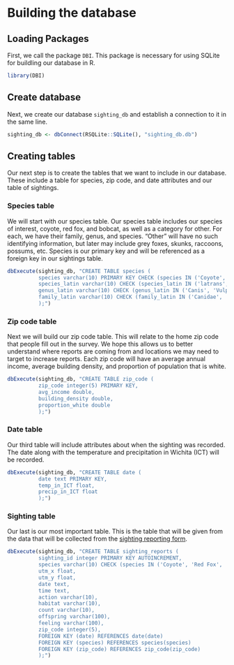 # Building the database

## Loading Packages

First, we call the package `DBI`. This package is necessary for using SQLite for buildling our database in R.

```r
library(DBI)
```

## Create database

Next, we create our database `sighting_db` and establish a connection to it in the same line.

```r

sighting_db <- dbConnect(RSQLite::SQLite(), "sighting_db.db")

```

## Creating tables

Our next step is to create the tables that we want to include in our database. These include a table for species, zip code, and date attributes and our table of sightings.

### Species table

We will start with our species table. Our species table includes our species of interest, coyote, red fox, and bobcat, as well as a category for other. For each, we have their family, genus, and species. "Other" will have no such identifying information, but later may include grey foxes, skunks, raccoons, possums, etc. Species is our primary key and will be referenced as a foreign key in our sightings table.

```r

dbExecute(sighting_db, "CREATE TABLE species (
          species varchar(10) PRIMARY KEY CHECK (species IN ('Coyote', 'Red Fox', 'Bobcat', 'Other')),
          species_latin varchar(10) CHECK (species_latin IN ('latrans', 'vulpes', 'rufus')),
          genus_latin varchar(10) CHECK (genus_latin IN ('Canis', 'Vulpes', 'Lynx')),
          family_latin varchar(10) CHECK (family_latin IN ('Canidae', 'Felidae'))
          );")

```

### Zip code table

Next we will build our zip code table. This will relate to the home zip code that people fill out in the survey. We hope this allows us to better understand where reports are coming from and locations we may need to target to increase reports. Each zip code will have an average annual income, average building density, and proportion of population that is white. 

```r

dbExecute(sighting_db, "CREATE TABLE zip_code (
          zip_code integer(5) PRIMARY KEY,
          avg_income double,
          building_density double,
          proportion_white double
          );")

```

### Date table

Our third table will include attributes about when the sighting was recorded. The date along with the temperature and precipitation in Wichita (ICT) will be recorded. 

```r

dbExecute(sighting_db, "CREATE TABLE date (
          date text PRIMARY KEY,
          temp_in_ICT float,
          precip_in_ICT float
          );")

```

### Sighting table

Our last is our most important table. This is the table that will be given from the data that will be collected from the [sighting reporting form](https://arcg.is/00Omra).

```r

dbExecute(sighting_db, "CREATE TABLE sighting_reports (
          sighting_id integer PRIMARY KEY AUTOINCREMENT,
          species varchar(10) CHECK (species IN ('Coyote', 'Red Fox', 'Bobcat', 'Other')),
          utm_x float,
          utm_y float,
          date text,
          time text,
          action varchar(10),
          habitat varchar(10),
          count varchar(10),
          offspring varchar(100),
          feeling varchar(100),
          zip_code integer(5),
          FOREIGN KEY (date) REFERENCES date(date)
          FOREIGN KEY (species) REFERENCES species(species)
          FOREIGN KEY (zip_code) REFERENCES zip_code(zip_code)
          );")

```